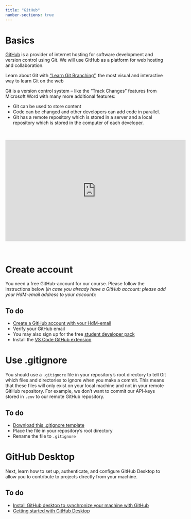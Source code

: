 ```yaml
---
title: "GitHub"
number-sections: true
---
```


# Basics

[GitHub](https://github.com/) is a provider of internet hosting for software development and version control using Git.  We will use GitHub as a platform for web hosting and collaboration. 

:::{.callout-note}
Learn about Git with ["Learn Git Branching"](https://learngitbranching.js.org/), the most visual and interactive way to learn Git on the web
:::

Git is a version control system -- like the "Track Changes" features from Microsoft Word with many more additional features:

::: {.callout-note}

:::

- Git can be used to store content 
- Code can be changed and other developers can add code in parallel.
- Git has a remote repository which is stored in a server and a local repository which is stored in the computer of each developer.  

<br>

<iframe width="560" height="315" src="https://www.youtube.com/embed/w3jLJU7DT5E" title="YouTube video player" frameborder="0" allow="accelerometer; autoplay; clipboard-write; encrypted-media; gyroscope; picture-in-picture" allowfullscreen></iframe>  

<br>



# Create account

You need a free GitHub-account for our course. Please follow the instructions below (*in case you already have a GitHub account: please add your HdM-email address to your account*):

::: {.callout-important}
## To do

- [Create a GitHub account with your HdM-email](https://github.com/join)
- Verify your GitHub email
- You may also sign up for the free [student developer pack](https://education.github.com/pack)  
- Install the [VS Code GitHub extension](https://code.visualstudio.com/docs/editor/github)

:::

# Use .gitignore 

You should use a `.gitignore` file in your repository's root directory to tell Git which files and directories to ignore when you make a commit. This means that these files will only exist on your local machine and not in your remote GitHub repository. For example, we don't want to commit our API-keys stored in `.env` to our remote GitHub repository.

::: {.callout-important}
## To do

- [Download this .gitignore template](/.gitignore)
- Place the file in your repository's root directory
- Rename the file to `.gitignore`

:::

<!-- To learn more about API saftey, review [this information]( https://help.openai.com/en/articles/5112595-best-practices-for-api-key-safety). -->


# GitHub Desktop

Next, learn how to set up, authenticate, and configure GitHub Desktop to allow you to contribute to projects directly from your machine.

::: {.callout-important}
## To do
- [Install GitHub desktop to synchronize your machine with GitHub](https://desktop.github.com/)
- [Getting started with GitHub Desktop](https://docs.github.com/en/desktop/installing-and-configuring-github-desktop/overview/getting-started-with-github-desktop)
:::


<!--
### GitHub SSH Key

Using the SSH protocol, you can connect and authenticate to remote servers and services from your terminal. With SSH keys, you can connect to GitHub without supplying your username and personal access token at each visit.

1. [Check for existing SSH keys](https://docs.github.com/en/authentication/connecting-to-github-with-ssh/checking-for-existing-ssh-keys)
1. [Generate a SSH-Key](https://docs.github.com/en/authentication/connecting-to-github-with-ssh/generating-a-new-ssh-key-and-adding-it-to-the-ssh-agent)
1. [Add a new SSH key](https://docs.github.com/en/authentication/connecting-to-github-with-ssh/adding-a-new-ssh-key-to-your-github-account)
1. [Test connection](https://docs.github.com/en/authentication/connecting-to-github-with-ssh/testing-your-ssh-connection)
-->

